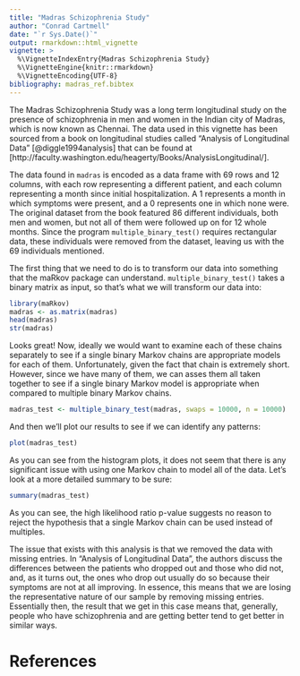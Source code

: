 ```yaml
---
title: "Madras Schizophrenia Study"
author: "Conrad Cartmell"
date: "`r Sys.Date()`"
output: rmarkdown::html_vignette
vignette: >
  %\VignetteIndexEntry{Madras Schizophrenia Study}
  %\VignetteEngine{knitr::rmarkdown}
  %\VignetteEncoding{UTF-8}
bibliography: madras_ref.bibtex
---
```

The Madras Schizophrenia Study was a long term longitudinal study on the presence of schizophrenia in men and women in the Indian city of Madras, which is now known as Chennai. The data used in this vignette has been sourced from a book on longitudinal studies called "Analysis of Longitudinal Data" [@diggle1994analysis] that can be found at [http://faculty.washington.edu/heagerty/Books/AnalysisLongitudinal/].

The data found in `madras` is encoded as a data frame with 69 rows and 12 columns, with each row representing a different patient, and each column representing a month since initial hospitalization. A 1 represents a month in which symptoms were present, and a 0 represents one in which none were. The original dataset from the book featured 86 different individuals, both men and women, but not all of them were followed up on for 12 whole months. Since the program `multiple_binary_test()` requires rectangular data, these individuals were removed from the dataset, leaving us with the 69 individuals mentioned.

The first thing that we need to do is to transform our data into something that the maRkov package can understand. `multiple_binary_test()` takes a binary matrix as input, so that's what we will transform our data into:

```r
library(maRkov)
madras <- as.matrix(madras)
head(madras)
str(madras)
```

Looks great! Now, ideally we would want to examine each of these chains separately to see if a single binary Markov chains are appropriate models for each of them. Unfortunately, given the fact that chain is extremely short. However, since we have many of them, we can asses them all taken together to see if a single binary Markov model is appropriate when compared to multiple binary Markov chains.

```r
madras_test <- multiple_binary_test(madras, swaps = 10000, n = 10000)
```

And then we'll plot our results to see if we can identify any patterns:

```r
plot(madras_test)
```

As you can see from the histogram plots, it does not seem that there is any significant issue with using one Markov chain to model all of the data. Let's look at a more detailed summary to be sure:

```r
summary(madras_test)
```

As you can see, the high likelihood ratio p-value suggests no reason to reject the hypothesis that a single Markov chain can be used instead of multiples.

The issue that exists with this analysis is that we removed the data with missing entries. In "Analysis of Longitudinal Data", the authors discuss the differences between the patients who dropped out and those who did not, and, as it turns out, the ones who drop out usually do so because their symptoms are not at all improving. In essence, this means that we are losing the representative nature of our sample by removing missing entries. Essentially then, the result that we get in this case means that, generally, people who have schizophrenia and are getting better tend to get better in similar ways.

# References
